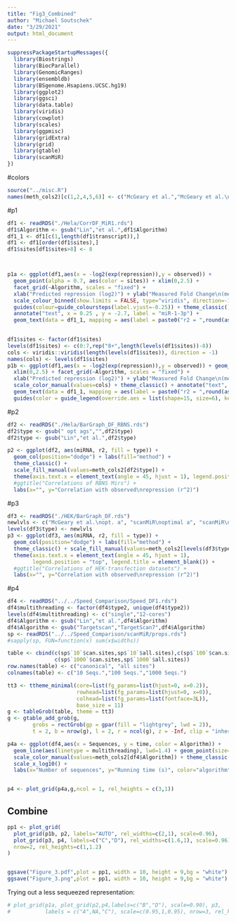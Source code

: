 ```yaml
---
title: "Fig3_Combined"
author: "Michael Soutschek"
date: "3/29/2021"
output: html_document
---
```





```r
suppressPackageStartupMessages({
  library(Biostrings)
  library(BiocParallel)
  library(GenomicRanges)
  library(ensembldb)
  library(BSgenome.Hsapiens.UCSC.hg19)
  library(ggplot2)
  library(ggsci)
  library(data.table)
  library(viridis)
  library(cowplot)
  library(scales)
  library(ggpmisc)
  library(gridExtra)
  library(grid)
  library(gtable)
  library(scanMiR)
})
```
#colors
```r
source("../misc.R")
names(meth_cols2)[c(1,2,4,5,6)] <- c("McGeary et al.","McGeary et al.\nopt. a", "scanMiR\noptimal a", "scanMiR\nglobal a", "TargetScan7")
```



#p1 
```r
df1 <- readRDS("./Hela/CorrDF_MiR1.rds")
df1$Algorithm <- gsub("Lin","et al.",df1$Algorithm)
df1_1 <- df1[c(1,length(df1$transcript)),]
df1 <- df1[order(df1$sites),]
df1$sites[df1$sites>8] <- 8



p1a <- ggplot(df1,aes(x = -log2(exp(repression)),y = observed)) + 
  geom_point(alpha = 0.7, aes(color = sites)) + xlim(0,2.5) + 
  facet_grid(~Algorithm, scales = "fixed") + 
  xlab("Predicted repression (log2)") + ylab("Measured Fold Change\n(mean normalized)") + 
  scale_colour_binned(show.limits = FALSE, type="viridis", direction=-1, breaks=c(1:8),labels=c(1:7,"8+"))+
  guides(colour=guide_coloursteps(label.vjust=-0.25)) + theme_classic() + 
  annotate("text", x = 0.25 , y = -2.7, label = "miR-1-3p") +
  geom_text(data = df1_1, mapping = aes(label = paste0("r2 = ",round(as.numeric(cor),4))), x = 2, y = 1)
  

df1$sites <- factor(df1$sites)
levels(df1$sites) <- c(0:7,rep("8+",length(levels(df1$sites))-8))
cols <- viridis::viridis(length(levels(df1$sites)), direction = -1)
names(cols) <- levels(df1$sites)
p1b <- ggplot(df1,aes(x = -log2(exp(repression)),y = observed)) + geom_point(alpha = 0.7, aes(color = sites)) + 
  xlim(0,2.5) + facet_grid(~Algorithm, scales = "fixed") + 
  xlab("Predicted repression (log2)") + ylab("Measured Fold Change\n(mean normalized)") + 
  scale_color_manual(values=cols) + theme_classic() + annotate("text", x = 0.25 , y = -2.7, label = "miR-1-3p") +
  geom_text(data = df1_1, mapping = aes(label = paste0("r2 = ",round(as.numeric(cor),4))), x = 2, y = 1) +
  guides(color = guide_legend(override.aes = list(shape=15, size=6), keyheight=unit(0,"cm"))) + theme(legend.spacing.y = unit(0, 'cm'))
```


#p2
```r
df2 <- readRDS("./Hela/BarGraph_DF_RBNS.rds")
df2$type <- gsub(" opt ags","",df2$type)
df2$type <- gsub("Lin","et al.",df2$type)

p2 <- ggplot(df2, aes(miRNA, r2, fill = type)) + 
  geom_col(position="dodge") + labs(fill="method") +
  theme_classic() + 
  scale_fill_manual(values=meth_cols2[df2$type]) + 
  theme(axis.text.x = element_text(angle = 45, hjust = 1), legend.position = "top") +
  #ggtitle("Correlations of RBNS Mirs") + 
  labs(x="", y="Correlation with observed\nrepression (r^2)")
```


#p3
```r
df3 <- readRDS("./HEK/BarGraph_DF.rds")
newlvls <- c("McGeary et al.\nopt. a", "scanMiR\noptimal a", "scanMiR\nglobal a", "TargetScan7")
levels(df3$type) <- newlvls
p3 <- ggplot(df3, aes(miRNA, r2, fill = type)) + 
  geom_col(position="dodge") + labs(fill="method") +
  theme_classic() + scale_fill_manual(values=meth_cols2[levels(df3$type)]) + 
  theme(axis.text.x = element_text(angle = 45, hjust = 1), 
        legend.position = "top", legend.title = element_blank()) +
  #ggtitle("Correlations of HEK-transfection datasets") + 
  labs(x="", y="Correlation with observed\nrepression (r^2)")
```


#p4
```r
df4 <- readRDS("../../Speed_Comparison/Speed_DF1.rds")
df4$multithreading <- factor(df4$type2, unique(df4$type2))
levels(df4$multithreading) <- c("single","12-cores")
df4$Algorithm <- gsub("Lin","et al.",df4$Algorithm)
df4$Algorithm <- gsub("Targetscan","TargetScan7",df4$Algorithm)
sp <- readRDS("../../Speed_Comparison/scanMiR/props.rds")
#sapply(sp, FUN=function(x) sum(x$widths))

table <- cbind(c(sp$`10`$can.sites,sp$`10`$all.sites),c(sp$`100`$can.sites,sp$`100`$all.sites),
               c(sp$`1000`$can.sites,sp$`1000`$all.sites))
row.names(table) <- c("canonical", "all sites")
colnames(table) <- c("10 Seqs.","100 Seqs.","1000 Seqs.")

tt3 <- ttheme_minimal(core=list(fg_params=list(hjust=0, x=0.2)),
                      rowhead=list(fg_params=list(hjust=0, x=0)),
                      colhead=list(fg_params=list(fontface=3L)),
                      base_size = 11)
g <- tableGrob(table, theme = tt3)
g <- gtable_add_grob(g,
        grobs = rectGrob(gp = gpar(fill = "lightgrey", lwd = 2)),
        t = 2, b = nrow(g), l = 2, r = ncol(g), z = -Inf, clip = "inherit")

p4a <- ggplot(df4,aes(x = Sequences, y = time, color = Algorithm)) + 
  geom_line(aes(linetype = multithreading), lwd=1.4) + geom_point(size=3) +
  scale_color_manual(values=meth_cols2[df4$Algorithm]) + theme_classic() +scale_y_log10() + 
  scale_x_log10() + 
  labs(x="Number of sequences", y="Running time (s)", color="algorithm") 


p4 <- plot_grid(p4a,g,ncol = 1, rel_heights = c(3,1))
```






## Combine
```r


pp1 <- plot_grid(
  plot_grid(p1b, p2, labels="AUTO", rel_widths=c(2,1), scale=0.96),
  plot_grid(p3, p4, labels=c("C","D"), rel_widths=c(1.6,1), scale=0.96),
  nrow=2, rel_heights=c(1,1.2)
)


ggsave("Figure_3.pdf",plot = pp1, width = 10, height = 9,bg = "white")
ggsave("Figure_3.png",plot = pp1, width = 10, height = 9,bg = "white")
```

Trying out a less sequeezed representation:

```r
# plot_grid(p1a, plot_grid(p2,p4,labels=c("B","D"), scale=0.90), p3, 
#           labels = c("A",NA,"C"), scale=c(0.95,1,0.95), nrow=3, rel_heights=c(4,4,3))
```

